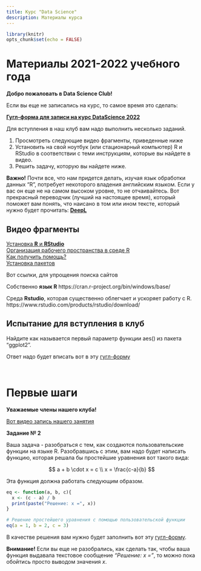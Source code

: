 ```yaml
---
title: Курс "Data Science"
description: Материалы курса 
---
```

 

```r
library(knitr)
opts_chunk$set(echo = FALSE)
```

# **Материалы 2021-2022 учебного года** 

**Добро пожаловать в Data Science Club!**

Если вы еще не записались на курс, то самое время это сделать:

[**Гугл-форма для записи на курс DataScience 2022**](https://docs.google.com/forms/d/e/1FAIpQLSeS9yoSjXL3H8Z5EOT_0YuESky5a4ol79r0wqrEPVpql2Otsg/viewform?usp=sf_link)

Для вступления в наш клуб вам надо выполнить несколько заданий.

1. Просмотреть следующие видео фрагменты, приведенные ниже
2. Установить на свой ноутбук (или стационарный компьютер) R и RStudio в соответствии с теми инструкциям, которые вы найдете в видео.
3. Решить задачу, которую вы найдете ниже.

**Важно!** Почти все, что нам придется делать, изучая язык обработки данных "R", потребует некоторого владения английским языком. Если у вас он еще не на самом высоком уровне, то не отчаивайтесь. Вот прекрасный переводчик (лучший на настоящее время), который поможет вам понять, что наисано в том или ином тексте, который нужно будет прочитать: 
[**DeepL**](https://www.deepl.com/ru/translator)

## Видео фрагменты
[Установка **R** и **RStudio**](https://www.coursera.org/lecture/znakomstvo-r-bazovaya-statistika/ustanovka-i-nastroika-r-i-rstudio-mfcyD?utm_source=link&utm_medium=in_course_lecture&utm_content=page_share&utm_campaign=overlay_button)     
[Организация рабочего пространства  в среде R](https://www.coursera.org/lecture/znakomstvo-r-bazovaya-statistika/orghanizatsiia-rabochiegho-prostranstva-MX8Ut?utm_source=link&utm_medium=in_course_lecture&utm_content=page_share&utm_campaign=overlay_button)      
[Как получить помощь?](https://www.coursera.org/lecture/znakomstvo-r-bazovaya-statistika/kak-poluchit-pomoshch-Pi5Ho?utm_source=link&utm_medium=in_course_lecture&utm_content=page_share&utm_campaign=overlay_button)       
[Установка пакетов](https://www.coursera.org/lecture/znakomstvo-r-bazovaya-statistika/ustanovka-pakietov-dumb5?utm_source=link&utm_medium=in_course_lecture&utm_content=page_share&utm_campaign=overlay_button)       


Вот ссылки, для упрощения поиска сайтов 

Собственно **язык R** https://cran.r-project.org/bin/windows/base/

Среда **Rstudio**, которая существенно облегчает и ускоряет работу с R. https://www.rstudio.com/products/rstudio/download/



## Испытание для вступления в клуб

Найдите как называется первый параметр функции aes() из пакета "ggplot2".

Ответ надо будет вписать вот в эту [гугл-форму](https://docs.google.com/forms/d/e/1FAIpQLSfYkVDl34C5pSJGHY4fBLH0PLosb7gu2CAr7TdF_X3IeXH7GQ/viewform?usp=sf_link)



<br>


# Первые шаги

**Уважаемые члены нашего клуба!**

[Вот видео запись нашего занятия](https://drive.google.com/file/d/18IcSk9jCWMhr6fkGFjpsEucxYR9bGsel/view?usp=sharing)

**Задание № 2**

Ваша задача - разобраться с тем, как создаются пользовательские функции на языке R. Разобравшись с этим, вам надо будет написать функцию, которая решала бы простейшие уравнения вот такого вида:

$$
a + b \cdot x = c \\
x = \frac{c-a}{b}
$$


Эта функция должна работать следующим образом.

```r
eq <- function(a, b, c){
  x <- (c - a) / b
  print(paste("Решение: x =", x))
}
```

```r
# Решение простейшего уравнения с помощью пользовательской функции
eq(a = 1, b = 2, c = 3)
```

В качестве решения вам нужно будет заполнить вот эту [гугл-форму](https://docs.google.com/forms/d/e/1FAIpQLSefNpWj1p_atOIvEVsgEZ_98aSGxejPDYNzicDnN1j1mquELw/viewform?usp=sf_link).

**Внимание!** Если вы еще не разобрались, как сделать так, чтобы ваша функция выдавала текстовое сообщение *"Решение: x ="*, то можно пока обойтись просто выводом значения $x$.





<br>
<br>
<br>
<br>
<br>



<!-- # **Материалы 2020-2021 учебного года**  -->

<!-- ## **Часть 1.** Первые шаги  -->

<!-- Надо будет установить себе на компьютер две программы: -->

<!-- 1. Собственно **язык R** https://cran.r-project.org/bin/windows/base/ -->
<!-- 2. Среду **Rstudio**, которая существенно облегчает и ускоряет работу с R. https://www.rstudio.com/products/rstudio/download/ -->

<!-- После того, как это сделали, откройте RStudio и попытайтесь разобраться тем, как это работает самостоятельно. Для этого используте вот эту [презентацию](https://varmara.github.io/linmodr/01_intro_to_r.html) -->


<!-- **Задание №1** -->

<!-- Если вы в этом разобрались с тем, как это работает, то установите себе пакет ggplot2. Попробуйте самостоятельно поработать с ним. Для этого вы можете воспользоваться простой [презентацией, подготовленной Аленой и Ренатой](https://drive.google.com/file/d/1Qu04vLwldakmHmOEwOzBOKvohrj3J0U5/view?usp=sharing). -->
<!-- Нарисуйте самостоятельно какой-нибудь график. -->


<!-- **Задание №2** -->


<!-- Если вы вы этом разобрались, то вы сможете выполнить следующее задание. Посмотрите [видео фрагмент с рассказом о том, что такое Rmarkdown](https://drive.google.com/file/d/1CCwBc_rlF77W1R_-0tCWVFY4TsX6fTG6/view?usp=sharing).  -->

<!-- *NB! Там в конце косяк из-за того, что программа видеозахвата экрана понимает под экраном только то, с чего она начала работать. Увы, это не обойти. Так что пытайтесь сами. Жду ваших ответов до 23:59 понедельника 19 октября.*    -->


<!-- - [Файл для скачивания]("data/Chemtred 2019.xlsx") -->






<!-- ## **Часть 2.** Создаем сложный html-документ  -->

<!-- - [файл, который мы будем создавать](data/Сложный файл.html)  -->

<!-- - [Данные файл 1](data/Astfood_Length.csv) -->
<!-- - [Данные файл 2](data/Astfood_2019.csv) -->
<!-- - [Данные файл 3](data/Astfood_Asterias_2019.csv) -->


<!-- **Задание №1.** -->

<!-- Просмотрите [это видео](https://drive.google.com/file/d/10iAsdgHHtOssLAvUVCwPDajsz69QqjLe/view?usp=sharing), в нем вы найдете историю про то, как можно создать довольно сложный html-документ с использованием языка R-markdown. Поскольку это мы уже проделывали при очной встрече, то все, что вы увидите в этом видео - это будет повторение. На всякий случай вот [тот RMD-файл, который получился в данном видео](data/My_html.Rmd).   -->


<!-- <br> -->

<!-- **Задание №2.** -->

<!-- Вам нужно будет создать такой rmd-файл, который после его нитриния произвел бы на свет [вот такой html-документ](data/Eiler.html). -->


<!-- <br> -->

<!-- ## **Часть 3.** Создаем презентацию в формате html-документа   -->

<!-- **Задание №3.** -->

<!-- Вам нужно будет создать вот такой [html-документ](data/Khaitov_presentation_dept_Hydrobiology_simplified.html), пользуясь материалами, которые нахрдятся в файле[ "Constructor.zip"](data/Constructor.zip) -->


<!-- <br> -->
<!-- <br> -->




<!-- ## **Часть 3.** Включаем в html-документ библиографические ссылки -->
<!-- Работа с библиографией - самая сложная с технической точки зрения часть работы. Для того, чтобы она не превращалась в ад следует освоить современные методы работы с библиографией. Если вы не были на нашем занятии, то ознакомьтесь вот с этим [видео](https://drive.google.com/file/d/1ZlA8y4rse5lwHyVhCJ5yYHkUtTpuT17s/view?usp=sharing). -->

<!-- **Задание № 1** -->
<!-- Найдите с помощью ресурса [Google Scholar](https://scholar.google.ru/) десять источников, которые имеют отношение к вашей работе. Далее создайте файл, в котором будут находиться описания ваших источников в формате BibTeX (про то, как это делать, смотрите видео, указанное выше). Это файл нам понадобится для нашей следующей встречи.   -->

<!-- <br> -->
<!-- <br> -->
<!-- <br> -->
<!-- <br> -->
<!-- <br> -->
<!-- <br> -->


<!-- # **Материалы предыдущего учебного года**  -->

<!-- ## **Часть 1.** Первые шаги  -->

<!-- ## Что надо сделать в первую очередь -->

<!-- Поскольку все находятся на разных уровнях своего онтогенеза, то тем, кто вообще еще ничего не знает, предлагается пройти курс молодого бойца, освоив материалы следующей презентации. Бойцам менее молодым тоже рекомендуется просмотреть материалы этой презентации. -->

<!-- https://varmara.github.io/linmodr/01_intro_to_r.html -->

<!-- Перед тем, как ее проходить надо будет установить себе на компьютер две программы: -->

<!-- 1. Собственно **язык R** https://cran.r-project.org/bin/windows/base/ -->
<!-- 2. Среду **Rstudio**, которая существенно облегчает и ускоряет работу с R. https://www.rstudio.com/products/rstudio/download/ -->



<!-- ## **Часть 2.** Учимся работать с простейшими кодами -->
<!-- Ниже вы найдете код, который мы написали в предыдущем занятии.  -->

<!-- Теперь мы знаем как присваивать значения переменным, как написать пользовательскую функцию, что такое векторы и как проводится обращение к элементам векторов. -->

<!-- [Вот код](Data_science/My_firs_steps/my_first_script.R) -->

<!-- **Домашнее задание** -->

<!-- Часть 1. Мы решили, что команда R_азруштелей легенд в этом году займется выяснением зависят ли оценки учащихся от погодных условий. Поэтому, используя данные электронных дневников как можно большего количества своих одноклассников (за прошлые года и можно за этот год) создайте базу данных, которая включала бы следующие поля: Дата, предмет, оценка, класс, Имя ученика (можно номер вместо учеников номера). Чем больше людей будет отраженно в базе, тем надежнее будут выводы. Свои базы данных в экселевском формате присылайте мне по почте до вечера вторника 12 февраля.  -->

<!-- Часть 2. Поставьте себе следующие пакеты. MASS, ggplot2, car, ISwR, dplyr. Про то как ставить пакеты разберитесь самостоятельно. -->

<!-- # **Часть 3.** Визуализация данных -->

<!-- Вот код который мы породили на занятии -->

<!-- [Вот код](Data_science/My_firs_steps/my_first_script.R) -->


<!-- **Домашнее задание** -->
<!-- 1. Доработать код так, чтобы он цветом отражал вес матери от желтого (минимум) до красного (максимум).    -->
<!-- 2. Убрать легенду с графика совсем.    -->
<!-- 4. Марина добивает базу по оценкам.    -->
<!-- 5. Все остальные ищут данные по метеоусловиям за сентябрь-декабрь 2018 (совет: загляниет на rp5). На основе этих данных создаете базу данных по погодным условиям.    -->


<!-- ## **Часть 4.** Визуализация данных с простейшей статистической обработкой  -->

<!-- Марина молодец! Она добила базу данных для нашего проекта Rазрушителей легенд. Скачайте файл. Дорабатывать будем вместе.  -->

<!-- [Вот файл](Data_science/My_firs_steps/data/credits.xlsx) -->


<!-- **Домашнее задание от 6.03.2019** -->
<!-- Используя данные из базы данных по оценкам, которая находится в [этом файле](Data_science/My_firs_steps/data/credits.xlsx), нужно будет создать два файла в формате CSV. Первый файл с оценкам за сентябрь, второй -- с оценками за октябрь. В коде, который мы создали лежит пример визуализации оценок за сентябрь с помощью бокс-плотов. Нужно будет построить похожий график, но так, чтобы данные за сентябрь и за октябрь находились на одном рисунке на двух разных фасетках. [Вот код который мы написали](Data_science/My_firs_steps/my_first_script.R). -->


<!-- ## **Часть 5.** Учимся манипулировать данными  -->

<!-- Будем изучать методы фильтрации и соединения разнородных данных. -->

<!-- Для работы надо будет скачать данные по гендерной принадлежности изчаемой группы учеников. -->

<!-- [Вот эти данные](Data_science/My_firs_steps/data/gender.csv). -->

<!-- Кроме того, я сам за вас (вот нехорошие...) скачал данные по погоде в СПб за интересующий нас срок. -->


<!-- [Вот эти данные](Data_science/My_firs_steps/data/weather.xls). -->


<!-- # **Часть 6.** Учимся оценивать параметры генеральной совокупности по выборкам -->

<!-- [Вот код который мы написали на прошлом занятии](Data_science/My_firs_steps/my_first_script.R). -->

<!-- Теперь мы знаем, что если величина в генеральной совокупности подчиняется нормальному распределению, то есть только два параметра, которые надо знать, чтобы понять все про эту генеральную совокупность: среднее значение и дисперсия. Но они нам неизвестны и мы используем выборки небольшого объема для их оценки.  -->
<!-- По выборке мы вычислем: -->
<!-- - Среднее выборочное. -->
<!-- - Стандартное отклонение. -->
<!-- - Стандартную ошибку среднего.  -->

<!-- Для того, чтобы пощупать своими руками то, что эти выборочные показатели означают, вам предлагается решить следующую задачку. -->

<!-- ### Домашнее задание на среду -->

<!-- Как известно, созданием разумных существ в Средиземье занимались все, кому не лень. Да и сама по себе эволюция там за четыре эпохи как-никак шла... Короче, решил Эру Илуватар наконец разобраться сколько всего рас обитает в некогда созданной им Арде. И заслал он своего верного майар Пенальда Серобуромалинового в Средиземье и велел ему разобраться в вопросе и предоставить технический отчет. Долго бродил Пенальд по просторам континента и у всех существ, с которыми он имел дело, он измерял их рост и длину ушей. Все это он добросовестно свел в [csv-файл](Data_science/My_firs_steps/data/arda.csv). Помогите Пенальду ответить на следующие вопросы: -->
<!-- 1.Сколько всего рас обтитает в Средиземье. -->
<!-- 2.Какие именно значения параметров имели ввиду создатели тех или иных рас, когда творили свих питомцев.     -->



